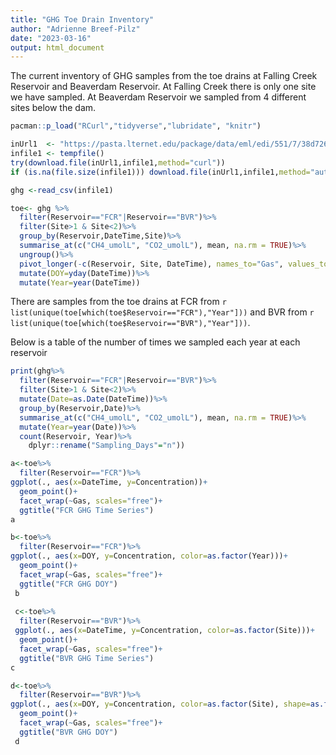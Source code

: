 ```yaml
---
title: "GHG Toe Drain Inventory"
author: "Adrienne Breef-Pilz"
date: "2023-03-16"
output: html_document
---
```

The current inventory of GHG samples from the toe drains at Falling Creek Reservoir and Beaverdam Reservoir. At Falling Creek there is only one site we have sampled. At Beaverdam Reservoir we sampled from 4 different sites below the dam. 

```r

pacman::p_load("RCurl","tidyverse","lubridate", "knitr")
```

```r
inUrl1  <- "https://pasta.lternet.edu/package/data/eml/edi/551/7/38d72673295864956cccd6bbba99a1a3" 
infile1 <- tempfile()
try(download.file(inUrl1,infile1,method="curl"))
if (is.na(file.size(infile1))) download.file(inUrl1,infile1,method="auto")

ghg <-read_csv(infile1)

```

```r

toe<- ghg %>%
  filter(Reservoir=="FCR"|Reservoir=="BVR")%>%
  filter(Site>1 & Site<2)%>%
  group_by(Reservoir,DateTime,Site)%>%
  summarise_at(c("CH4_umolL", "CO2_umolL"), mean, na.rm = TRUE)%>%
  ungroup()%>%
  pivot_longer(-c(Reservoir, Site, DateTime), names_to="Gas", values_to="Concentration", values_drop_na=FALSE)%>%
  mutate(DOY=yday(DateTime))%>%
  mutate(Year=year(DateTime))

```

There are samples from the toe drains at FCR from `r list(unique(toe[which(toe$Reservoir=="FCR"),"Year"]))` and BVR from `r list(unique(toe[which(toe$Reservoir=="BVR"),"Year"]))`. 

Below is a table of the number of times we sampled each year at each reservoir

```r

print(ghg%>%
  filter(Reservoir=="FCR"|Reservoir=="BVR")%>%
  filter(Site>1 & Site<2)%>%
  mutate(Date=as.Date(DateTime))%>%
  group_by(Reservoir,Date)%>%
  summarise_at(c("CH4_umolL", "CO2_umolL"), mean, na.rm = TRUE)%>%
  mutate(Year=year(Date))%>%
  count(Reservoir, Year)%>%
    dplyr::rename("Sampling_Days"="n"))

```

```r
a<-toe%>%
  filter(Reservoir=="FCR")%>%
ggplot(., aes(x=DateTime, y=Concentration))+
  geom_point()+
  facet_wrap(~Gas, scales="free")+
  ggtitle("FCR GHG Time Series")
a

b<-toe%>%
  filter(Reservoir=="FCR")%>%
ggplot(., aes(x=DOY, y=Concentration, color=as.factor(Year)))+
  geom_point()+
  facet_wrap(~Gas, scales="free")+
  ggtitle("FCR GHG DOY")
 b
 
 c<-toe%>%
  filter(Reservoir=="BVR")%>%
 ggplot(., aes(x=DateTime, y=Concentration, color=as.factor(Site)))+
  geom_point()+
  facet_wrap(~Gas, scales="free")+
  ggtitle("BVR GHG Time Series")
c

d<-toe%>%
  filter(Reservoir=="BVR")%>%
ggplot(., aes(x=DOY, y=Concentration, color=as.factor(Site), shape=as.factor(Year) ))+
  geom_point()+
  facet_wrap(~Gas, scales="free")+
  ggtitle("BVR GHG DOY")
 d
```